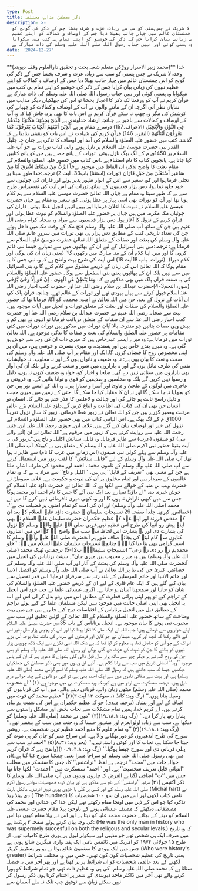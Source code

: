 ```yaml
---
type: Post
title: ذکر مصطفیٰ مذاہبِ مختلفہ
description: >-
  خدا وحدہ لا شریک نے جس ہستی کو سب سے زیادہ عزت و شرف بخشا جس کے ذکر کی گونج کو
  اس چمنستان عالم میں چہار جانب پھیلا دیا جس کے اوصاف و کمالات کو اپنے عظیم
  نبیوں کی زبانی بیان کرایا جس کے ذکر کی خوشبو کو اپنے تمام ہی کتب میں مہکوایا
  وہ ہستی کوئی اور نہیں جناب رسول اللہ صلی اللہ علیہ وسلم کی ذات مبارکہ ہے
date: '2024-12-27'
---
```

<div style={{marginRight: spacing + 'em'}}>**(محمد زبیر الاسرار روڑکی متعلم شعبہ بحث و تحقیق دارالعلوم وقف دیوبند)**
خدا وحدہ لا شریک نے جس ہستی کو سب سے زیادہ عزت و شرف بخشا جس کے ذکر کی گونج کو اس چمنستان عالم میں چہار جانب پھیلا دیا جس کے اوصاف و کمالات کو اپنے عظیم نبیوں کی زبانی بیان کرایا جس کے ذکر کی خوشبو کو اپنے تمام ہی کتب میں مہکوایا وہ ہستی کوئی اور نہیں جناب رسول اللہ صلی اللہ علیہ وسلم کی ذات مبارکہ ہے
قرآن کریم نے آپ کو ورفعنا لک ذکر کا اعجاز بخشا تو اس کی جھلکیاں دیگر مذاہب میں نمایاں نظر آئی اگرچہ ان کے ماننے والوں نے آپ کے اوصاف و کمالات کو چھپانے کی کوشش کی مگر وہ چھپ نہ سکے قرآن کریم نے اس بات کا بھی پردہ فاش کیا کہ وہ آپ کے اوصاف و کمالات سے باخبر ہے چنانچہ ارشاد خداوندی ہے
الَّذِیْ یَجِدُوْنَہٗ مَکْتُوْبًا عِنْدَھُمْ فِی التَّوْرٰۃِ وَالْاِنْجِیْلِ  (الاعراف۔157)
دوسرے مقام پر ہے
اَلَّذِیْنَ اٰتَیْنٰھُمُ الْکِتَابَ یَعْرِفُوْنَہٗ کَمَا یَعْرِفُوْنَ اَبْنَآئَھُمْ (البقرہ۔ 146)
قرآنِ کریم کی شہادت نے اس بات کو یقینی بنادیا ہے کہ گذشتہ کتب میں حضور علیہ الصلوٰۃ والسلام کی آمد اور اوصاف کا تذکرہ ہے چنان چہ
جلیل القدر نبی حضرت موسیٰ علیہ السلام پر نازل ہونے والی کتاب  تورات ہے جو آپ علیہ السلام پر 1450ق م کے لگ بھگ نازل ہوئی۔ تورات کے پانچ حصے ہیں جن کو پانچ کتابیں کہا جاتا ہے۔ پانچویں کتاب کا نام استثناء ہے ۔اس کتاب میں حضور علیہ الصلوٰۃ والسلام کے مقامِ بعثت کا واضح تذکرہ ان الفاظ میں موجود ہےجَاّ الرَّبُّ مِنْ سِیْنَائَ اشْرَقَ لَنَا مِنْ سَاعیر اسْتَعْلَنَ مِنْ جَبَلِ فَارَانَ  (تورات (استثنا) باب33۔ آیت 2)
ترجمہ:خدا طورِ سینا پر تجلی فرما ہوا اور کوہِ سعیر سے اس کے انوار ظہور پذیر ہوئے اور فاران کی چوٹیوں سے خود جلوہ نما ہوا، دس ہزار قدسیوں کے ساتھ۔تورات کی اس آیت کی تفسیراس طرح سے ہے کہ طورِ سینا وہ مقام ہے جہاں اللہ تعالیٰ حضرت موسیٰ علیہ السلام سے ہم کلام ہوتا تھا اور آپؑ کو تورات بھی اسی پہاڑ پر عطا ہوئی۔ کوہِ سعیر وہ مقام ہے جہاں حضرت عیسیٰ علیہ السلام نے نبوت کا اعلان فرمایا اور یہیں انہیں انجیل عطا ہوئی۔ فاران کی چوٹیاں مکہ مکرمہ میں ہیں جہاں پر حضور علیہ الصلوٰۃ والسلام کو نبوت عطا ہوئی اور قرآنِ کریم کے نزول کا آغاز ہوا۔ دس ہزار قدسیوں سے مراد وہ صحابہ کرام رضی اللہ عنہم ہیں جن کے ساتھ آپ صلی اللہ علیہ وآلہٖ وسلم فتح مکہ کے وقت مکہ میں داخل ہوئے جن کی تعداد تاریخی کتب کے مطابق دس ہزار ہی تھی
تورات میں سرورِ عالم صلی اللہ علیہ وآلہٖ وسلم کی بعثت اور صفات کے متعلق اللہ تعالیٰ حضرت موسیٰ علیہ السلام سے فرماتا ہے:
ترجمہ:میں بنی اسرائیل کے لیے ان کے بھائیوں میں سے تمہارے جیسا نبی قائم کروں گا اور میں اپنا کلام اُن کے منہ مبارک میں رکھوں گا‘‘ (یعنی زبان ان کی ہوگی اور کلام میرا)۔ (تورات۔ باب 18آیت 18)
اس آیت کی شرح بہت واضح ہے کہ وہ نبی جس کا یہ مقام ہوگا کہ اللہ تعالیٰ اس کی زبان کے ذریعے مخلوق سے کلام کرے گا وہ بنی اسرائیل میں سے نہیں بلکہ ان کے بھائیوں یعنی بنی اسمٰعیل سے ہوگا۔ حضور علیہ الصلوٰۃ والسلام کی یہ صفت قرآن پاک میں بھی مذکور ہے کہ:
وَمَا یَنْطِقُ عَنِ الْھَوٰی ۔ اِنْ ھُوَ اِلَّا وَحْیٌ یُّوْحٰی (سورہ النجم3-4)حضرت عبداللہ بن سلام رضی اللہ عنہٗ اور حضرت کعب احبار رضی اللہ عنہٗ اسلام قبول کرنے سے پہلے یہودی تھے اور تورات کے عالم تھے۔ چنانچہ قرآن پاک کی ان آیات کے نزول کے بعد، جن میں اللہ تعالیٰ نے امت ِ محمدیہ کو آگاہ فرمایا تھا کہ حضور علیہ الصلوٰۃ والسلام کی صفات اور بعثت کے متعلق تورات و انجیل میں آیات موجود ہیں، بہت سے صحابہ رضی اللہ عنہم نے حضرت عبداللہ بن سلام رضی اللہ عنہٗ اور حضرت کعب احبار رضی اللہ عنہٗ سے ان صفات کے متعلق دریافت فرمایا تو انہوں نے بھی کم و بیش وہی صفات بتائیں جو مندرجہ بالا آیاتِ تورات میں مذکور ہیں
تورات
تورات میں کئی مقامات پر حضور علیہ الصلوٰہ والسلام کی نعت و صفات کا تذکرہ موجود ہے۔ اللہ تعالیٰ تورات میں فرماتا ہے:
وہ میرے ایسے عبد ِخاص ہیں کہ میری ذات ان کی وجہ سے خوش ہو گئی ہے۔
وہ میرے بندے خاص ہیں اور پسندیدہ، وہ میری مسرت و خوشی ہیں، میں ان پر اپنی مخصوص روح کا فیضان کروں گا۔ایک اور مقام پر آپ صلی اللہ علیہ وآلہٖ وسلم کی صفت و نعت کا بیان یوں ہے:
نہ وہ ضعیف و ناتواں ہوں گے اور نہ مغلوب۔ نہ خواہشاتِ نفس کی طرف مائل ہوں گے اور نہ بازاروں میں شور و شغب کرنے والے بلکہ اُن کی آواز بھی بازاروں میں سنائی نہیں دے گی۔ صلحا و اخیار کو، خواہ وہ ضعیف کیوں نہ ہوں، ذلیل و رسوا نہیں کریں گے بلکہ وہ مخلصین و صدیقین کو قوی و توانا بنائیں گے۔ وہ فروتنی و عاجزی میں لوگوں کے ملجیٰ و ماویٰ اور آسرا و سہارا ہیں۔ وہ اللہ کے ایسے نور ہیں جن کو بجھایا نہ جا سکے گا اور نہ ان کا مقابلہ کیا جا سکے گا۔ حتیٰ کے زمین میں میری حجت و دلیل راسخ ثابت ہو جائے گی اور جہالت و لاعلمی کا عذر ختم ہو جائے گا۔ انسان تو انسان جن بھی ان کی کتاب کی اطاعت و اتباع کریں گے۔داؤد علیہ السلام بڑے عالی مرتبت پیغمبر گزرے ہیں جن کو اللہ تعالیٰ نے زبور عطا فرمائی۔ زبور کا سالِ نزول تقریباً 1000ق م کے لگ بھگ ہے۔  اس الہامی کتاب میں بھی حضور علیہ الصلوٰۃ و السلام کے نزول کی خبر اور اوصاف بیان کیے گئے ہیں۔علامہ ابن ِ جوزی رحمتہ اللہ علیہ ابن ِ قتیبہ رحمتہ اللہ علیہ سے روایت کرتے ہیں کہ زبور میں مرقوم ہے’’اللہ تعالیٰ نے ان (آنے والے نبی) کو صیفون (عرب) سے ظاہر فرمایا۔ وہ قابل ِ ستائش اکلیل و تاج ہیں‘‘۔زبور کی یہ آیت یقینا حضور نبی اکرم صلی اللہ علیہ و آلہٖ وسلم کے متعلق ہی ہے کیونکہ آپ صلی اللہ علیہ وآلہٖ وسلم سے پہلے کوئی نبی صیفون (اس زمانے میں عرب کا نام) سے ظاہر نہ ہوا تھا۔ آپ صلی اللہ علیہ وآلہٖ وسلم کے لیے ’’قابل ِ ستائش‘‘ کا لقب زبور میں استعمال کرنے سے آپ صلی اللہ علیہ وآلہٖ وسلم کے ناموں محمدؐ ، احمد اور محمود کی طرف اشارہ ملتا ہے جن کے معنی بھی ’’تعریف کے قابل‘‘ ہی ہیں۔ ’’اکلیل و تاج‘‘ سے مراد یہ ہے کہ وہ تمام عالموں کے سردار ہیں اور تمام مخلوق پر اُن کی نبوت و حکومت ہے۔
علامہ سیوطیؒ نے حضرت وہب بن منبہ کے حوالے سے لکھا ہے کہ اللہ تعالیٰ نے حضرت داؤد علیہ السلام کو خوش خبری دی ’’اے داؤدؑ! تمہارے بعد ایک نبی آئے گا جس کا نام احمد اور محمد ہوگا جس سے میں کبھی ناراض نہ ہوں گا اور وہ کبھی میری نافرمانی نہیں کرے گا میں نے محمد (صلی اللہ علیہ وآلہٖ وسلم) اور ان کی امت کو تمام امتوں پر فضیلت دی ہے‘‘۔ (خصائص ِ کبریٰ۔ جلد1 صفحہ 29
تسبیحاتِ سلیمان ؑ
حضرت داؤد علیہ السلام کے بعد ان کے مقدس فرزند اور اپنے عہد کے عظیم حکمران حضرت سلیمان علیہ السلام نے بھی اپنے پیش رو انبیا کی طرح اس عظیم نبی ِعربی صلی اللہ علیہ وآلہٖ وسلم کے نزول کی بشارت دی اور یہ بشارت اس لحاظ سے سب سے واضح ہے کہ اس میں اشاروں کنایوں سے کام لینے کی بجائے صاف طور پر آنحضرت صلی اللہ علیہ وآلہٖ وسلم کا اسم ِ گرامی بھی بتا دیا گیا ہے۔ چنانچہ تسبیحاتِ سلیمان علیہ السلام میں ہے:
’’خلو محمدیم زہ رو دی زہ رَعی‘‘ (تسبیحاتِ سلیمانؑ۔ پ12-5)
ترجمہ:وہ ٹھیک محمد (صلی اللہ علیہ وآلہٖ وسلم) ہیں وہ میرے محبوب ہیں میری جان‘‘۔
سینٹ برناباس کی انجیل میں آنحضرت صلی اللہ علیہ وآلہٖ وسلم کی بعثت کے آثار اور آپ صلی اللہ علیہ وآلہٖ وسلم کے خصائص ِ کبریٰ جن کی بنا پر اللہ تعالیٰ نے آپ صلی اللہ علیہ وآلہٖ وسلم کو افضل الانبیا اور خاتم الانبیا اور خاتم المرسلین کے بلند رتبہ سے سرفراز فرمایا‘ اس قدر تفصیل سے بیان کیے گئے ہیں کہ ایک عام قاری کے لیے ان کے ذریعے حضور علیہ الصلوٰۃ والسلام کی شان کو جاننا اور سمجھنا آسان ہو جاتا ہے۔ اگرچہ عیسائی علما نے جب خود اس انجیل کے تراجم کیے تو پھر اپنی پرانی فطرت کے مطابق اس میں ردو بدل کر لی اس لیے اب یہ انجیل بھی اپنی اصلی حالت میں موجود نہیں لیکن مسلمان علما کے کیے ہوئے تراجم کے مطابق ذیل میں انجیل برناباس کے اقتباسات درج کیے جا رہے ہیں جن میں بہت وضاحت کے ساتھ حضور علیہ الصلوٰۃ والسلام کے اللہ تعالیٰ کے اوّلین تخلیق اور سب سے محبوب نبی ہونے کا بیان موجود ہے۔ انجیل برناباس کے باب 35میں حضرت عیسیٰ علیہ السلام اپنے حواریوں سے فرماتے ہیں:
جب اللہ نے ایک مٹی کا ٹکڑا پیدا کیا اور اس کو پچیس ہزار سال بغیر اس کے ڈالے رکھا کہ کچھ اور کرے۔ شیطان نے جو کاہن اور فرشتوں کے سردار کی مانند تھا، بوجہ اُس بڑے ادراک کے جو اُس کو حاصل تھا، یہ معلوم کر لیا تھا کہ بے شک اللہ اسی ٹکڑے سے ایک لاکھ چوبیس ہزار نبیوں کو بنائے گا جن کو نبوت کی عزت دی گئی ہوگی اور رسول اللہ صلی اللہ علیہ وآلہٖ وسلم کو بھی جن کی روح اللہ نے ہر دیگر چیز سے ساٹھ ہزار سال قبل ڈالی گئی
ہندوؤں کا دعویٰ ہے کہ ان کے پاس موجود ’’وید‘‘ انسانی تاریخ میں سب سے پرانا کلام ہے۔  آئیے ان ویدوں میں بھی ذکر مصطفیٰ کی جھلکیاں دیکھیں
جیسا کہ سب جانتے ہیں کہ رسول اللہ صلی اللہ علیہ وسلم کا اسمِ گرامی محمد (صلی اللہ علیہ وسلم) ہے، اور بہت سے صفاتی ناموں میں سے ایک احمد بھی ہے، تو انہی دو ناموں کے چند حوالے درج ذیل ہیں۔ ترجمہ سنسکرت سے اردو میں ہے کیونکہ وید سنسکرت ہی میں موجود ہے۔(۱) ’’اے محبوب محمد (صلی اللہ علیہ وسلم) میٹھی زبان والے، قربانی دینے والے، میں آپ کی قربانیوں کو وسیلہ بناتا ہوں۔‘‘ (رگ وید: کانڈ ۱، سوکت ۱۳ آیت ۳)(۲) ’’عظیم محمد کی قوت میں اضافہ کے لیے اور پشان (ترجمہ مہدی) جو کہ عظیم حکمران ہے اس کی نعمت ہم بیان کرتے ہیں۔ اے کریم خدا، ہمیں تمام مشکلات سے نجات بخش اور مشکل راستوں سے ہمارا رتھ پار کرا دے۔‘‘ (رگ وید: ۱۔۱۸۔۱۹)(۳) ’’میں نے محمد (صلی اللہ علیہ وسلم) کو دیکھا ہے، سب سے زیادہ اولوالعزم اور مشہور جیسا کہ وہ جنت میں سب کے پیغمبر تھے۔‘‘ (رگ وید: ۱۔۱۸۔۱۹)(۴) ’’وہ تمام علوم کا منبع احمد عظیم ترین شخصیت ہے۔ روشن سورج کی طرح اندھیروں کو دور بھگانے والا ہے۔ اس سراج منیر کو جان کر ہی موت کو جیتا جا سکتا ہے، نجات کا اور کوئی راستہ نہیں۔‘‘ (یجر وید: ۳۱۔۸)(۵) ’’احمد نے سب سے پہلی قربانی دی اور سورج جیسا ہوگیا۔‘‘ (رگ وید: ۸۔۴، ۹۔۱۰)(واضح رہے کہ قرآن کریم میں بھی رسول صلی اللہ علیہ وسلم کو سراجاً منیرا یعنی چمکتا سورج کہا گیا ہے۔)ان حوالہ جات میں ’’محمد‘‘ ترجمہ ہے لفظ ’’نراشنس‘‘ کا، جس کا سنسکر میں مطلب ’’انتہائی قابلِ تعریف شخصیت‘‘ ہے۔ اور ’’احمد‘‘ سنسکرت میں ’’احمدت‘‘ لکھا جاتا تھا جس میں ’’ت‘‘ اضافی لگتا ہے
الغرض کہ چاروں ویدوں میں آپ صلی اللہ علیہ وسلم کا ذکر اکتیس (۳۱) مرتبہ ’’نراشنس‘‘ کے نام سے مذکور ہے اور بیان کردہ خصوصیات سوائے رسول اکرم صلی اللہ علیہ وسلم کے اور کسی پر کلّی یا جزوی پوری نہیں اترتیں۔
مائکل ہارٹ (Michal hart) نے دی ہینڈ ریڈ ( The hundred) نامی کتاب لکھی اور اس میں ان سو ۱۰۰ شخصیات کا تذکرہ کیا جو اس کے ذہن میں اونچا مقام رکھتے تھے لیکن خدا کی خدائی اور محمد  کی مصطفائی دیکھئے کہ مصنف عیسائی ہونے کے باوجود پہلا مقام  حضرت عیسیٰ علیہ السلام کو دینے کے بجائے حضرت محمد علیہ کو دیتا ہے اور اس نے پہلا مقام کیوں دیا
اس کی وجہ بیان کرتے ہوئے صفحہ ۳ پرلکھتا ہے:
(He was the only man in history who was supermely succesfull on both the religous and
secular levals.)
کہ وہ تاریخ میں صرف ایک ہی شخص تھے جو مذہبی اور سیکولر لیول پر پوری طرح کامیاب تھے۔
از طرح ۱۵ جولائی ۱۹۷۴ کو امریکہ میں ٹائمس نامی ایک ہفتہ واری میگزین شائع ہوتی ہے جس میں ایک یہودی کا مضمون شائع ہوتا ہے ہو ور ہسٹریز گریٹر
(Who were history's greater)
یعنی تاریخ کی عظیم شخصیات کون کون تھیں۔ جس میں وہ مختلف شرائط لکھنے کے بعد عالمی شخصیات کو ان شرائط پر پر کھتا ہے اور پھر آخر میں یہ فیصلہ سناتا ہے کہ محمد صلی اللہ علیہ وسلم۔ کی ہی وہ عظیم ذات تھی جو تمام شرائط کو پورا کرنے والے تھی
آخر میں ڈاکٹر ماجد دیوبندی کے شعر پر اختتام کرتا ہوں
ذکر رسول کر نہیں سکتے زبان سے
توفیق جب تلک نہ ملے آسمان سے</div>

